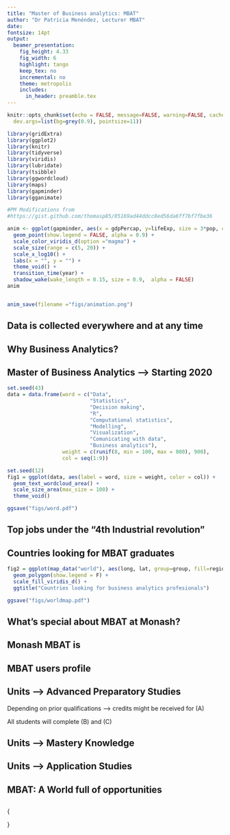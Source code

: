 ```yaml
---
title: "Master of Business analytics: MBAT"
author: "Dr Patricia Menéndez, Lecturer MBAT"
date: 
fontsize: 14pt
output:
  beamer_presentation:
    fig_height: 4.33
    fig_width: 6
    highlight: tango
    keep_tex: no
    incremental: no
    theme: metropolis
    includes:
      in_header: preamble.tex
---
```


```r
knitr::opts_chunk$set(echo = FALSE, message=FALSE, warning=FALSE, cache=TRUE,
  dev.args=list(bg=grey(0.9), pointsize=11))
```

```r
library(gridExtra)
library(ggplot2)
library(knitr)
library(tidyverse)
library(viridis)
library(lubridate)
library(tsibble)
library(ggwordcloud)
library(maps)
library(gapminder)
library(gganimate)

```


```r
#PM Modifications from
#https://gist.github.com/thomasp85/05169ad44ddcc8ed56da6ff7bf7fbe36

anim <- ggplot(gapminder, aes(x = gdpPercap, y=lifeExp, size = 3*pop, colour = country)) +
  geom_point(show.legend = FALSE, alpha = 0.9) +
  scale_color_viridis_d(option ="magma") +
  scale_size(range = c(5, 20)) +
  scale_x_log10() +
  labs(x = "", y = "") +
  theme_void() +
  transition_time(year) +
  shadow_wake(wake_length = 0.15, size = 0.9,  alpha = FALSE)
anim


anim_save(filename ="figs/animation.png")


```

## Data is collected everywhere and at any time

\begin{columns}
 \begin{column}{0.5\textwidth} 
  \animategraphics[autoplay,loop,height=\textheight]{5}{./figs/animation}{1}{100}
 \end{column}
 \begin{column}{0.5\textwidth}
  \includegraphics[height =6.5cm , width = \textwidth]{data-never-sleeps}
 \end{column}
\end{columns}

\begin{textblock}{10}(0.4,9)
 \fontsize{9}{10}\sf\texttt{https://www.domo.com/learn/data-never-sleeps-7}
\end{textblock}


## Why Business Analytics?
\textbf{Industries and governments need to make:}
\begin{itemize}
 \item[\faPaperPlaneO] Informed decisions based on facts 	\faAreaChart \pause
 \item[\faPaperPlaneO] Facts are measured with data \faDownload \pause
 \item[\faPaperPlaneO] Business analytics experts use statistical and computational
methods to answer business relevant questions using data \faCogs \pause
 \item[\faPaperPlaneO] Business analytic professionals are able to communicate findings
to experts and broad audiences \faComments
\end{itemize}


## Master of Business Analytics --> Starting 2020
\begin{columns}
 \begin{column}{0.5\textwidth} 
 \fontsize{12}{14}
   \begin{block}{}
    \begin{itemize}
     \item[\faArrowRight]  Learn end-to-end analytics including data collection, 
     modeling, collaboration,    communication
     \item[\faArrowRight]  Broad foundation: statistical thinking, probabilistic
     modeling, computational techniques
     \item[\faArrowRight]  Social conscience, working for a better world
    \end{itemize}
   \end{block}
 \end{column}
 \begin{column}{0.4\textwidth}
  \begin{center}
   \includegraphics[height = 5.5cm, width = 5cm]{hexAustralia}
  \end{center}
 \end{column}
\end{columns}
 
\begin{center}
 Know what you are doing! \textbf{EBS, Monash University}
\end{center}


```r

set.seed(43)
data = data.frame(word = c("Data",
                           "Statistics",
                           "Decision making",
                           "R",
                           "Computational statistics",
                           "Modelling",
                           "Visualization",
                           "Comunicating with data",
                           "Business analytics"),
                  weight = c(runif(8, min = 100, max = 800), 900),
                  col = seq(1:9))

set.seed(12)
fig1 = ggplot(data, aes(label = word, size = weight, color = col)) +
  geom_text_wordcloud_area() +
  scale_size_area(max_size = 100) +
  theme_void() 

ggsave("figs/word.pdf")
```

## Top jobs under the "4th Industrial revolution"

\begin{columns}
 \begin{column}{0.5\textwidth}
  \includegraphics[width = 6cm, height = 7cm]{word}
 \end{column}
 \begin{column}{0.5\textwidth}
  \begin{block}{}
   \begin{enumerate}
    \item Data Scientists 19\% \faLongArrowUp
    \item Statistician 33\% \faLongArrowUp
    \item[\faArrowRight] Median salary USD114K
   \end{enumerate}
  \end{block}
 \end{column}
\end{columns}

\textbf{Data is driving the 4th Industrial Revolution}
\begin{textblock}{10}(1, 9)
 \fontsize{9}{10}\sf\texttt{https://www.careercast.com/jobs-rated/best-jobs-of-2019}
\end{textblock}


## Countries looking for MBAT graduates 

\begin{columns}
 \begin{column}{0.5\textwidth} 
  \begin{itemize}
   \item[\faArrowUp] \textbf{Increasing} demand for Business Analytics graduates 
   \item[\faArrowRight] \textbf{Worldwide!}
  \end{itemize}
 \end{column}
 \begin{column}{0.5\textwidth}
  \vspace{-0.5cm}
  \includegraphics[width = 4cm, height = 3.2cm]{worldmap}
  \end{column}
 \end{columns}
\pause
\vspace{0.7cm}
\begin{tcolorbox}
 \faCheck Business analytics professionals are/will play a mayor role in decision making 
 \textbf{with Jobs @}
 \begin{itemize}
  \item Industry
  \item Government
  \item University
  \end{itemize}
 
\end{tcolorbox}

 




```r
fig2 = ggplot(map_data("world"), aes(long, lat, group=group, fill=region)) + 
  geom_polygon(show.legend = F) +
  scale_fill_viridis_d() +
  ggtitle("Countries looking for business analytics profesionals")

ggsave("figs/worldmap.pdf")
```


## What’s special about MBAT at Monash?
<!-- \fontsize{12}{14}\sf -->
\vspace{-0.3cm}
 \begin{itemize}\tightlist
  \item  Taught by internationally renowned researchers. {\color{blue1}{We have authored
  many of the tools that are now taught around the world.}} \pause
  \item Close connections with discipline leaders and primary developers across the globe. \pause
  \item  Cutting edge, focusing on problem solving and hands-on experience.\pause
  \item  Focus on wild data, real problems. {\color{blue1}{We have experience working with industry and     government.}}\pause
  \item  Fiercely independent, not sponsored by any software company only use open-source software.
 \end{itemize}  

## Monash MBAT is
\begin{tcolorbox}
 \textbf{The only masters course in the world based\\
  entirely around R and taught by leading\\
  R developers.}
\end{tcolorbox}
\fontsize{10.5}{13}\sf
<!-- \includegraphics[]{RStudio-Ball.png} -->
 \begin{columns}
  \begin{column}{0.5\textwidth} 
   \begin{itemize}\tightlist
    \item The \textbf{\color{blue1}{leading statistical programming}} framework.
    \item Completely free and \textbf{\color{blue1}{open-source}}
    \item Used by \textbf{\color{blue1}{every major company in the world}}
    \item Supported by \textbf{\color{blue1}{Microsoft, Google, Facebook, Amazon}}, etc
   \end{itemize}
 \end{column}
 \begin{column}{0.5\textwidth} 
  \begin{block}{}
   \begin{itemize}\tightlist
    \item Rob Hyndman wrote the main forecasting tools.
    \item Di Cook is a member of the R foundation.
    \item The leading R developers visit Monash regularly.
   \end{itemize}
  \end{block}
 \end{column}
\end{columns} 

\begin{textblock}{2.3}(10.5,0)\fontsize{13}{14}\sf
 \includegraphics[width = 2.5cm, height = 2cm]{RStudio-Ball.png}
\end{textblock}


## MBAT users profile

\begin{itemize}
 \item[\faChevronRight] At least \textbf{\color{blue1}{one unit of undergraduate statistics}}.\pause
 \item[\faChevronRight] An \textbf{\color{blue1}{interest}} in using \textbf{\color{blue1}{data}} 
  to solve problems and uncover truths.\pause
 \item[\faChevronRight] A combination of \textbf{\color{blue1}{ curiosity in quantiative  and computational
  methods}} with a \textbf{\color{blue1}{desire}} to make a difference.\pause
 \item[\faChevronRight] An \textbf{\color{blue1}{undergraduate degree}} that has sparked your interest to work 
 with data to answer real life questions.
\end{itemize}

## Units --> \faUniversity \hphantom{} Advanced Preparatory Studies

\begin{block}{(A) Advanced preparatory studies (24 points)}
 \begin{itemize}
  \item  ETC5510: Introduction to data analysis
  \item  ETC5242: Statistical thinking
  \item  ETC5250 Introduction to machine learning
  \item  ETC5550 Applied forecasting
 \end{itemize}
\end{block}
\faArrowRight \hphantom{} Depending on prior qualifications --> credits might be received for (A)
 
\faArrowRight \hphantom{} All students will complete (B) and (C)

## Units --> \faUniversity \hphantom{} Mastery Knowledge

\begin{block}{(B) Mastery knowledge (48 points)}
 \begin{itemize}
  \item  ETC5512 Wild-caught data
  \item  ETC5513 Collaborative and reproducible practices
  \item  ETC5521 Exploratory data analysis
  \item  ETC5523 Data story-telling
  \item  ETF5500 High dimensional data analysis
  \item  ETC5555 Statistical machine learning
  \item ETC5580 Advanced statistical modelling
  \item  ETC5543 Business analytics creative activity (12)
 \end{itemize}
\end{block}

## Units --> \faUniversity \hphantom{} Application Studies

\begin{block}{(C) Application studies (24 points)}
 \begin{itemize}
  \item FIT9133 Programming foundations in Python
  \item FIT5205 Data in society
  \item FIT9132 Introduction to databases
  \item MAT9004 Mathematical foundations for data science
  \item ETC5410 Bayesian time series econometrics
  \item FIT5147 Data exploration and visualisation
  \item ETC5555 Statistical machine learning
  \item FIT5212 Data analysis for semi-structured data
 \end{itemize}
\end{block}

## MBAT: A World full of opportunities \faGraduationCap


\fontsize{10.5}{13}\sf
 \begin{tcolorbox}
  
  \begin{itemize}
  \item \textbf{\color{blue1}{Location and duration:}} 1.5 or 2 years full time 
          or 3 or 4 years part time @ Monash Clayton.
   \item \textbf{\color{blue1}{Applications}} for our Semester 1 intake (February 2020) are now open.
   \item \textbf{\color{blue1}{Entry requirements:}} Australian bachelor's degree or an equivalent qualification.
    An equivalent qualification, with a weighted average mark (WAM) of 65, or equivalent
    GPA as determined by the School.
  \end{itemize}
 \end{tcolorbox}
 \begin{columns}
  \begin{column}{0.65\textwidth} 
  \vspace{-0.2cm}
   \begin{itemize}
    \item[\faAngleRight] Highly connected instructors in analytics community
    \item[\faAngleRight] Instructors $\rightarrow$ active researchers
    \item[\faAngleRight] Learning cutting edge $\rightarrow$ latest tools \& best established methods
   \end{itemize}
  \end{column}
  \begin{column}{0.45\textwidth}
   \vspace{-0.2cm}
   \begin{center}
    \includegraphics[height = 4cm, width = 5.5cm]{ana-bg-2-rect}
   \end{center}
  \end{column}
 \end{columns}

 
##

{\placefig{-0.01}{-0.01}{width=1.01\paperwidth,height=\paperheight}{ana-bg-2-rect}
 \begin{textblock}{7.5}(3.5,0.5)\fontsize{24}{30}\sf
  {\color{white}\raggedright\usebeamerfont{title}\par{Many thanks!}}
 \end{textblock}
 \begin{textblock}{3.5}(1.5,3)
  \color{white}\raggedright\usebeamerfont{title}{Questions?}\\[0.2cm]
 \end{textblock}
}

\begin{textblock}{12}(0.7,7.5)
 \color{black}{\textbf{All here \faAt Monash, jump in!}}\\
 \color{black}{\fontsize{11}{11}\sf\texttt{https://www.monash.edu/business/master-of-business-analytics}}
\end{textblock}

 



